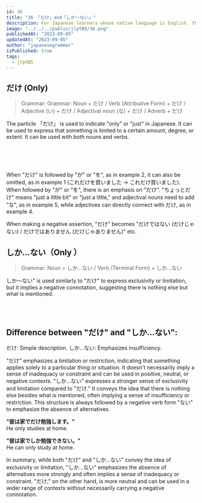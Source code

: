 ```yaml
---
id: 36
title: "36 「だけ」and「しか～ない」"
description: For Japanese learners whose native language is English. this page provides detailed explanations of Japanese grammar regarding 「だけ」和「しか～ない」, which meaning is "Only" in English.And detailed the differences between 'だけ' and 'しか～ない' in Japanese.
image: "../../../public/jlptN5/36.png"
publishedAt: "2023-09-05"
updatedAt: "2023-09-05"
author: "japanesegrammar"
isPublished: true
tags:
  - jlptN5
---
```


## だけ (Only)

> Grammar: Grammar: Noun + だけ / Verb (Attributive Form) + だけ / Adjective (い) + だけ / Adjectival noun (な) + だけ / Adverb + だけ

The particle 「だけ」 is used to indicate "only" or "just" in Japanese. It can be used to express that something is limited to a certain amount, degree, or extent. It can be used with both nouns and verbs.

<Example
  ja="これだけ買いました。"
  en="Only bought this one."
  src="/jlptN5/36-1.mp3"
/>
<br />
<Example
  ja="私は水だけを飲みます。"
  en="I only drink water."
  src="/jlptN5/36-2.mp3"
/>
<br />
<Example
  ja="私は昨日、テレビを見るだけで、本を読まなかった。"
  en="I only watched TV yesterday and didn't read any books."
  src="/jlptN5/36-3.mp3"
/>
<br />
<Example
  ja="あの映画は面白いだけでなく、感動的です。"
  en="That movie is not only interesting but also moving."
  src="/jlptN5/36-4.mp3"
/>
<br />
<Example
  ja="その町は静かなだけでなく、美しい景色もあります。"
  en="That town is not only quiet but also has beautiful scenery."
  src="/jlptN5/36-5.mp3"
/>
When "だけ" is followed by "が" or "を", as in example 2, it can also be omitted,
as in example 1 (これだけを買いました → これだけ買いました). When followed by "が"
or "を", there is an emphasis on "だけ". "ちょっとだけ" means "just a little bit"
or "just a little," and adjectival nouns need to add "な", as in example 5, while
adjectives can directly connect with だけ, as in example 4.

When making a negative assertion, "だけ" becomes "だけではない (だけじゃない) / だけではありません (だけじゃありません)" etc.

## しか…ない（Only ）

> Grammar: Noun + しか...ない / Verb (Terminal Form) + しか...ない

しか～ない" is used similarly to "だけ" to express exclusivity or limitation, but it implies a negative connotation, suggesting there is nothing else but what is mentioned.

<Example
  ja="彼は日本語しか話せません。"
  en="He can only speak Japanese."
  src="/jlptN5/36-6.mp3"
/>
<br />
<Example
  ja="私は今日時間がないので、勉強しかできません。"
  en="I don't have time today, so I can only study."
  src="/jlptN5/36-7.mp3"
/>
<br />
<Example
  ja="行くしかありません。"
  en="There is no choice but to go."
  src="/jlptN5/36-8.mp3"
/>

## Difference between "だけ" and "しか...ない":

だけ: Simple description.
しか...ない: Emphasizes insufficiency.

"だけ" emphasizes a limitation or restriction, indicating that something applies solely to a particular thing or situation. It doesn't necessarily imply a sense of inadequacy or constraint and can be used in positive, neutral, or negative contexts.
"しか...ない" expresses a stronger sense of exclusivity and limitation compared to "だけ." It conveys the idea that there is nothing else besides what is mentioned, often implying a sense of insufficiency or restriction. This structure is always followed by a negative verb form "ない" to emphasize the absence of alternatives.

**"彼は家でだけ勉強します。"**  
He only studies at home.

**"彼は家でしか勉強できない。"**  
He can only study at home.

In summary, while both "だけ" and "しか...ない" convey the idea of exclusivity or limitation, "しか...ない" emphasizes the absence of alternatives more strongly and often implies a sense of inadequacy or constraint. "だけ," on the other hand, is more neutral and can be used in a wider range of contexts without necessarily carrying a negative connotation.
